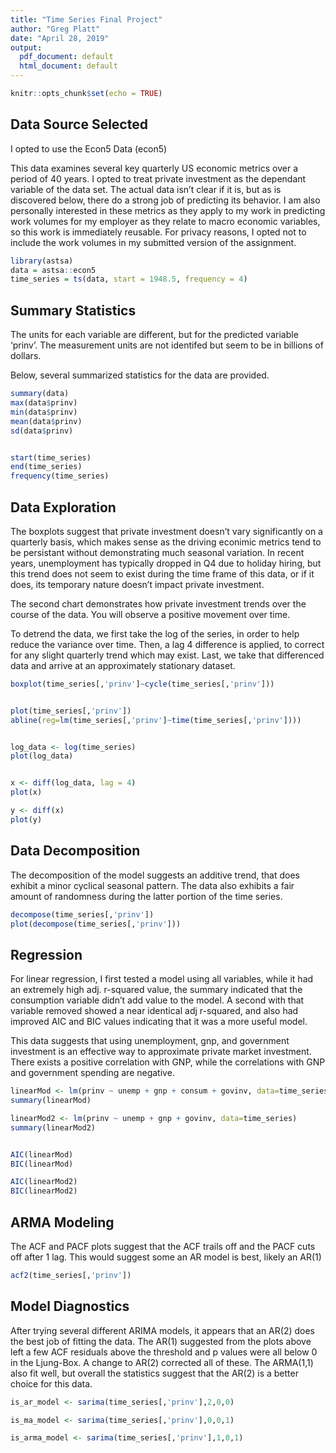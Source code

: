 ---
title: "Time Series Final Project"
author: "Greg Platt"
date: "April 28, 2019"
output:
  pdf_document: default
  html_document: default
---



```{r setup, include=FALSE}
knitr::opts_chunk$set(echo = TRUE)
```

## Data Source Selected

I opted to use the Econ5 Data (econ5)

This data examines several key quarterly US economic metrics over a period of 40 years. I opted to treat private investment as the dependant variable of the data set. The actual data isn't clear if it is, but as is discovered below, there do a strong job of predicting its behavior. I am also personally interested in these metrics as they apply to my work in predicting work volumes for my employer as they relate to macro economic variables, so this work is immediately reusable. For privacy reasons, I opted not to include the work volumes in my submitted version of the assignment.  

```{r}
library(astsa)
data = astsa::econ5
time_series = ts(data, start = 1948.5, frequency = 4)


```

## Summary Statistics

The units for each variable are different, but for the predicted variable 'prinv'. The measurement units are not identifed but seem to be in billions of dollars. 

Below, several summarized statistics for the data are provided.

```{r}
summary(data)
max(data$prinv)
min(data$prinv)
mean(data$prinv)
sd(data$prinv)


start(time_series)
end(time_series)
frequency(time_series)
```

## Data Exploration

The boxplots suggest that private investment doesn't vary significantly on a quarterly basis, which makes sense as the driving econimic metrics tend to be persistant without demonstrating much seasonal variation. In recent years, unemployment has typically dropped in Q4 due to holiday hiring, but this trend does not seem to exist during the time frame of this data, or if it does, its temporary nature doesn't impact private investment.

The second chart demonstrates how private investment trends over the course of the data. You will observe a positive movement over time.

To detrend the data, we first take the log of the series, in order to help reduce the variance over time. Then, a lag 4 difference is applied, to correct for any slight quarterly trend which may exist. Last, we take that differenced data and arrive at an approximately stationary dataset. 


```{r}

boxplot(time_series[,'prinv']~cycle(time_series[,'prinv']))


plot(time_series[,'prinv'])
abline(reg=lm(time_series[,'prinv']~time(time_series[,'prinv']))) 


log_data <- log(time_series)
plot(log_data)


x <- diff(log_data, lag = 4)
plot(x)

y <- diff(x)
plot(y)

```
## Data Decomposition

The decomposition of the model suggests an additive trend, that does exhibit a minor cyclical seasonal pattern. The data also exhibits a fair amount of randomness during the latter portion of the time series. 

```{r}

decompose(time_series[,'prinv'])
plot(decompose(time_series[,'prinv']))
```
## Regression

For linear regression, I first tested a model using all variables, while it had an extremely high adj. r-squared value, the summary indicated that the consumption variable didn't add value to the model. A second with that variable removed showed a near identical adj r-squared, and also had improved AIC and BIC values indicating that it was a more useful model.

This data suggests that using unemployment, gnp, and government investment is an effective way to approximate private market investment. There exists a positive correlation with GNP, while the correlations with GNP and government spending are negative. 

``` {r}
linearMod <- lm(prinv ~ unemp + gnp + consum + govinv, data=time_series)
summary(linearMod)

linearMod2 <- lm(prinv ~ unemp + gnp + govinv, data=time_series)
summary(linearMod2)


AIC(linearMod)
BIC(linearMod)

AIC(linearMod2)
BIC(linearMod2)
```
## ARMA Modeling

The ACF and PACF plots suggest that the ACF trails off and the PACF cuts off after 1 lag. This would suggest some an AR model is best, likely an AR(1)


```{r}

acf2(time_series[,'prinv'])

```

## Model Diagnostics

After trying several different ARIMA models, it appears that an AR(2) does the best job of fitting the data. The AR(1) suggested from the plots above left a few ACF residuals above the threshold and p values were all below 0 in the Ljung-Box. A change to AR(2) corrected all of these. The ARMA(1,1) also fit well, but overall the statistics suggest that the AR(2) is a better choice for this data. 

``` {r}
is_ar_model <- sarima(time_series[,'prinv'],2,0,0)

is_ma_model <- sarima(time_series[,'prinv'],0,0,1)

is_arma_model <- sarima(time_series[,'prinv'],1,0,1)
```
